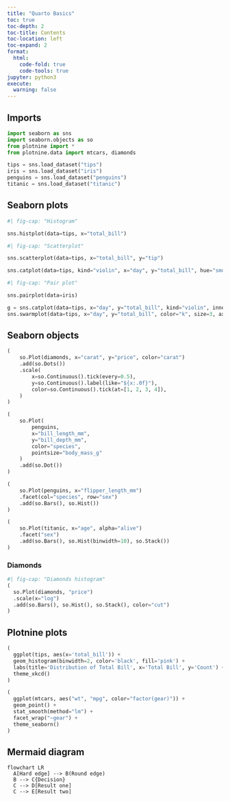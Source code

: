 ```yaml
---
title: "Quarto Basics"
toc: true
toc-depth: 2
toc-title: Contents
toc-location: left
toc-expand: 2
format:
  html:
    code-fold: true
    code-tools: true
jupyter: python3
execute: 
  warning: false
---
```


## Imports

```python
import seaborn as sns
import seaborn.objects as so
from plotnine import *
from plotnine.data import mtcars, diamonds

tips = sns.load_dataset("tips")
iris = sns.load_dataset("iris")
penguins = sns.load_dataset("penguins")
titanic = sns.load_dataset("titanic")

```

## Seaborn plots

```python
#| fig-cap: "Histogram"

sns.histplot(data=tips, x="total_bill")
```


```python
#| fig-cap: "Scatterplot"

sns.scatterplot(data=tips, x="total_bill", y="tip")
```


```python
sns.catplot(data=tips, kind="violin", x="day", y="total_bill", hue="smoker", split=True)
```


```python
#| fig-cap: "Pair plot"

sns.pairplot(data=iris)
```


```python

g = sns.catplot(data=tips, x="day", y="total_bill", kind="violin", inner=None)
sns.swarmplot(data=tips, x="day", y="total_bill", color="k", size=3, ax=g.ax)

```


## Seaborn objects

```python

(
    so.Plot(diamonds, x="carat", y="price", color="carat")
    .add(so.Dots())
    .scale(
        x=so.Continuous().tick(every=0.5),
        y=so.Continuous().label(like="${x:.0f}"),
        color=so.Continuous().tick(at=[1, 2, 3, 4]),
    )
)

```


```python
(
    so.Plot(
        penguins,
        x="bill_length_mm",
        y="bill_depth_mm",
        color="species",
        pointsize="body_mass_g"
    )
    .add(so.Dot())
)
```


```python

(
    so.Plot(penguins, x="flipper_length_mm")
    .facet(col="species", row="sex")
    .add(so.Bars(), so.Hist())
)

```


```python

(
    so.Plot(titanic, x="age", alpha="alive")
    .facet("sex")
    .add(so.Bars(), so.Hist(binwidth=10), so.Stack())
)

```


### Diamonds
```python
#| fig-cap: "Diamonds histogram"
(
  so.Plot(diamonds, "price")
  .scale(x="log")
  .add(so.Bars(), so.Hist(), so.Stack(), color="cut")
)

```


## Plotnine plots

```python

(
  ggplot(tips, aes(x='total_bill')) + 
  geom_histogram(binwidth=2, color='black', fill='pink') + 
  labs(title='Distribution of Total Bill', x='Total Bill', y='Count') + 
  theme_xkcd()
)

```

```python

(
  ggplot(mtcars, aes("wt", "mpg", color="factor(gear)")) + 
  geom_point() + 
  stat_smooth(method="lm") + 
  facet_wrap("~gear") +
  theme_seaborn()
)

```


## Mermaid diagram

```mermaid

flowchart LR
  A[Hard edge] --> B(Round edge)
  B --> C{Decision}
  C --> D[Result one]
  C --> E[Result two]
```